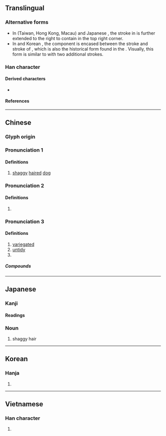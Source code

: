 {{also|龍|龙}}
{{character info/new}}
==Translingual==
{{CJKV-forms|尨|尨|尨|尨}}

===Alternative forms===
* In {{w|traditional Chinese}} (Taiwan, Hong Kong, Macau) and Japanese {{w|kanji}}, the {{l|mul|乚}} stroke in {{l|mul|尤}} is further extended to the right to contain {{l|mul|彡}} in the top right corner.
* In {{w|simplified Chinese}} and Korean {{w|hanja}}, the component {{l|mul|彡}} is encased between the {{l|mul|一}} stroke and {{l|mul|乚}} stroke of {{l|mul|尤}}, which is also the historical form found in the {{w|Kangxi dictionary}}. Visually, this form is similar to {{l|mul|龙}} with two additional {{l|mul|丿}} strokes.

===Han character===
{{Han char|rn=43|rad=尢|as=04|sn=7|four=42012,43014|canj=IUHHH,IKUH|ids=⿺尤彡(HTJ),⿷尤彡(GK)}}

====Derived characters====
* {{l|mul|[[𠈵]], [[哤]], [[娏]], [[浝]], [[牻]], [[狵]], [[硥]], [[蛖]], [[㟌]], [[㤶]], [[㴳]], [[䏵]], [[䵨]], [[駹]]([[𮪡]]), [[𢣝]], [[𥆙]], [[𧱓]], [[𧱦]], [[𧳑]], [[𢅛]], [[𮧻]], [[𩧑]], [[𩷙]], [[𪁒]], [[𪁪]], [[𨿙]], [[𩒿]], [[厖]], [[庬]], [[痝]], [[𡩽]], [[𩃄]], [[𩭒]]}}

====References====
{{Han ref|kx=0298.090|dkj=07554|dj=0593.120|hdz=10553.090|uh=5C28}}

----

==Chinese==
{{zh-forms}}

===Glyph origin===
{{Han etym}}

===Pronunciation 1===
{{zh-pron
|m=máng
|c=mong4
|mn=ml:bâng
|mc=y
|oc=y
|ma=
|cat=n
}}

====Definitions====
{{zh-hanzi}}

# [[shaggy]] [[hair]]ed [[dog]]

===Pronunciation 2===
{{zh-pron
|m=méng
|c=mung4
|mc=
|oc=
|ma=
|cat=
}}

====Definitions====
{{zh-hanzi}}

# {{zh-only|尨茸}}

===Pronunciation 3===
{{zh-pron
|m=páng
|c=pong4
|mc=
|oc=
|ma=
|cat=a
}}

====Definitions====
{{zh-hanzi}}

# [[variegated]]
# [[untidy]]
# {{zh-alt-form|龐}}

=====Compounds=====
{{zh-der|尨雜|尨眉皓髮|尨然}}

----

==Japanese==

===Kanji===
{{ja-kanji|grade=|rs=尢04}}

====Readings====
{{ja-readings
|goon=もう
|kanon=ぼう
|kun=むくいぬ
}}

===Noun===
{{ja-noun|むく}}

# shaggy hair

----

==Korean==

===Hanja===
{{ko-hanja|hangeul=[[방]], [[봉]]|eumhun=삽살개, 얼룩얼룩하다|rv=bang, bong|mr=pang, pong}}

# {{rfdef|ko|sort=尢04}}

----

==Vietnamese==

===Han character===
{{vi-readings|rs=尢04|reading=mang, mông}}

# {{rfdef|vi|sort=尢04}}